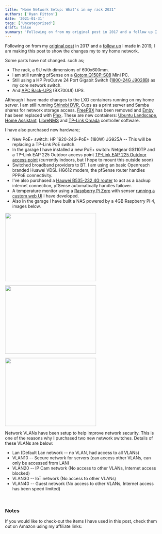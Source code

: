 ```yaml
---
title: "Home Network Setup: What's in my rack 2021"
authors: ['Ryan Fitton']
date: '2021-01-31'
tags: ['Uncategorized']
draft: false
summary: 'Following on from my original post in 2017 and a follow up I made in 2019, I am making this post to show the changes my to my home network. Some parts have not changed. such as; The rack, a 9U with dimensions of 600x600mm. I am still running pfSense on a Qotom Q150P-S08 Mini ...'
---
```


Following on from my [original post](/blog/blog/how-i-installed-cat6-ethernet-in-my-home/) in 2017 and a [follow up](/blog/blog/home-network-setup-whats-in-my-rack-2019/) I made in 2019, I am making this post to show the changes my to my home network.

Some parts have not changed. such as;

-   The rack, a 9U with dimensions of 600x600mm.
-   I am still running pfSense on a [Qotom Q150P-S08](https://www.aliexpress.com/item/32863982193.html?spm=a2g0s.9042311.0.0.27424c4dp3dCSF) Mini PC.
-   Still using a HP ProCurve 24 Port Gigabit Switch ([1800-24G J9028B](https://h10057.www1.hp.com/ecomcat/hpcatalog/specs/provisioner/05/J9028B.htm)) as my core network switch.
-   And [APC Back-UPS](https://www.amazon.co.uk/APC-Back-UPS-BX-Uninterruptible-Shutdown/dp/B00T7BYV6W/ref=as_li_ss_tl?keywords=apc+700&qid=1559998754&s=computers&sr=1-4&linkCode=ll1&tag=ryanfittoncou-21&linkId=4b82a7af15071bab059cfbeeb8f3d427&language=en_GB) (BX700UI) UPS.

Although I have made changes to the LXD containers running on my home server. I am still running [Shinobi DVR](https://gitlab.com/Shinobi-Systems/Shinobi), Cups as a print server and Samba shares for network storage access. [FreePBX](https://www.freepbx.org/) has been removed and [Emby](https://emby.media/) has been replaced with [Plex](https://www.plex.tv/en-gb/). These are new containers: [Ubuntu Landscape](https://landscape.canonical.com/set-up-on-prem), [Home Assistant](https://www.home-assistant.io/), [LibreNMS](https://www.librenms.org/) and [TP-Link Omada](/blog/blog/installing-tp-link-omada-controller-on-ubuntu/) controller software.

I have also purchased new hardware;

-   New PoE+ switch: HP 1920-24G-PoE+ (180W) JG925A -- This will be replacing a TP-Link PoE switch.
-   In the garage I have installed a new PoE+ switch: Netgear GS110TP and a TP-Link EAP 225 Outdoor access point [TP-Link EAP 225 Outdoor access point](https://www.amazon.co.uk/TP-Link-MU-MIMO-Wireless-Gigabit-Outdoor/dp/B07C217N5V?&linkCode=ll1&tag=ryanfittoncou-21&linkId=2c37be153584a9d114851b91f523b414&language=en_GB&ref_=as_li_ss_tl) (currently indoors, but I hope to mount this outside soon)
-   Switched broadband providers to BT. I am using an basic Openreach branded Huawei VDSL HG612 modem, the pfSense router handles PPPoE connectivity.
-   I've also purchased a [Hauwei B535-232 4G router](https://www.amazon.co.uk/gp/product/B07ZFSX8LB?ie=UTF8&psc=1&linkCode=ll1&tag=ryanfittoncou-21&linkId=4e46eb6fe19caf5e242adbfe0685cc59&language=en_GB&ref_=as_li_ss_tl) to act as a backup internet connection, pfSense automatically handles failover.
-   A temperature monitor using a [Raspberry Pi Zero](https://www.amazon.co.uk/Raspberry-Pi-Zero-WH/dp/B07BHMRTTY/ref=as_li_ss_tl?dchild=1&keywords=raspberry+pi+zero&qid=1609874665&s=computers&sr=1-6&linkCode=ll1&tag=ryanfittoncou-21&linkId=a7fe57b67a193551368f70f074281266&language=en_GB) with sensor [running a custom web UI](/blog/blog/building-a-raspberry-pi-zero-temperature-monitor-with-web-interface/) I have developed.
-   Also in the garage I have built a NAS powered by a 4GB Raspberry Pi 4, images below.

<a href="/cdn-cgi/image/quality=75,format=webp/static/img/blog/2021/01/foto_no_exif-2.jpg"><img loading="lazy"  src="/cdn-cgi/image/quality=75,format=webp/static/img/blog/2021/01/foto_no_exif-2-300x225.jpg" alt="" width="300" height="225" srcSet="/cdn-cgi/image/quality=75,format=webp/static/img/blog/2021/01/foto_no_exif-2-300x225.jpg 300w, /cdn-cgi/image/quality=75,format=webp/static/img/blog/2021/01/foto_no_exif-2-1024x768.jpg 1024w, /cdn-cgi/image/quality=75,format=webp/static/img/blog/2021/01/foto_no_exif-2-768x576.jpg 768w, /cdn-cgi/image/quality=75,format=webp/static/img/blog/2021/01/foto_no_exif-2-1536x1152.jpg 1536w, /cdn-cgi/image/quality=75,format=webp/static/img/blog/2021/01/foto_no_exif-2.jpg 1920w" sizes="(max-width: 300px) 100vw, 300px" /></a>

<a href="/cdn-cgi/image/quality=75,format=webp/static/img/blog/2021/01/foto_no_exif-1.jpg"><img loading="lazy"  src="/cdn-cgi/image/quality=75,format=webp/static/img/blog/2021/01/foto_no_exif-1-300x225.jpg" alt="" width="300" height="225" srcSet="/cdn-cgi/image/quality=75,format=webp/static/img/blog/2021/01/foto_no_exif-1-300x225.jpg 300w, /cdn-cgi/image/quality=75,format=webp/static/img/blog/2021/01/foto_no_exif-1-768x576.jpg 768w, /cdn-cgi/image/quality=75,format=webp/static/img/blog/2021/01/foto_no_exif-1.jpg 800w" sizes="(max-width: 300px) 100vw, 300px" /></a>

<a href="/cdn-cgi/image/quality=75,format=webp/static/img/blog/2021/01/foto_no_exif.jpg"><img loading="lazy"  src="/cdn-cgi/image/quality=75,format=webp/static/img/blog/2021/01/foto_no_exif-300x225.jpg" alt="" width="300" height="225" srcSet="/cdn-cgi/image/quality=75,format=webp/static/img/blog/2021/01/foto_no_exif-300x225.jpg 300w, /cdn-cgi/image/quality=75,format=webp/static/img/blog/2021/01/foto_no_exif-768x576.jpg 768w, /cdn-cgi/image/quality=75,format=webp/static/img/blog/2021/01/foto_no_exif.jpg 800w" sizes="(max-width: 300px) 100vw, 300px" /></a>

Network VLANs have been setup to help improve network security. This is one of the reasons why I purchased two new network switches. Details of these VLANs are below:

-   Lan (Default Lan network -- no VLAN, had access to all VLANs)
-   VLAN10 -- Secure network for servers (can access other VLANs, can only be accessed from LAN)
-   VLAN20 -- IP Cam network (No access to other VLANs, Internet access blocked)
-   VLAN30 -- IoT network (No access to other VLANs)
-   VLAN40 -- Guest network (No access to other VLANs, Internet access has been speed limited)

 

### Notes

If you would like to check-out the items I have used in this post, check them out on Amazon using my affiliate links:
